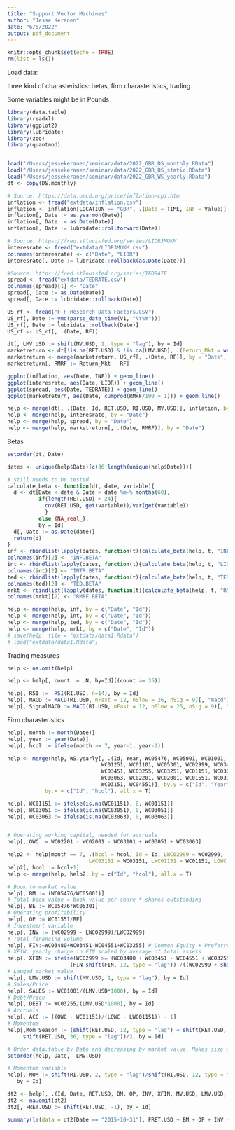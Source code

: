 ```yaml
---
title: "Support Vector Machines"
author: "Jesse Keränen"
date: "6/6/2022"
output: pdf_document
---
```


```r
knitr::opts_chunk$set(echo = TRUE)
rm(list = ls())
```

Load data:

three kind of charasteristics:
betas,
firm charasteristics,
trading

Some variables might be in Pounds
```r
library(data.table)
library(readxl)
library(ggplot2)
library(lubridate)
library(zoo)
library(quantmod)


load("/Users/jessekeranen/seminar/data/2022_GBR_DS_monthly.RData")
load("/Users/jessekeranen/seminar/data/2022_GBR_DS_static.RData")
load("/Users/jessekeranen/seminar/data/2022_GBR_WS_yearly.RData")
dt <- copy(DS.monthly)

# Source: https://data.oecd.org/price/inflation-cpi.htm
inflation <- fread("extdata/inflation.csv")
inflation <- inflation[LOCATION == "GBR", .(Date = TIME, INF = Value)]
inflation[, Date := as.yearmon(Date)]
inflation[, Date := as.Date(Date)]
inflation[, Date := lubridate::rollforward(Date)]

# Source: https://fred.stlouisfed.org/series/LIOR3MUKM
interesrate <- fread("extdata/LIOR3MUKM.csv")
colnames(interesrate) <- c("Date", "LIOR")
interesrate[, Date := lubridate::rollback(as.Date(Date))]

#Source: https://fred.stlouisfed.org/series/TEDRATE
spread <- fread("extdata/TEDRATE.csv")
colnames(spread)[1] <- "Date"
spread[, Date := as.Date(Date)]
spread[, Date := lubridate::rollback(Date)]

US_rf <- fread("F-F_Research_Data_Factors.CSV")
US_rf[, Date := ymd(parse_date_time(V1, "%Y%m"))]
US_rf[, Date := lubridate::rollback(Date)]
US_rf <- US_rf[, .(Date, RF)]

dt[, LMV.USD := shift(MV.USD, 1, type = "lag"), by = Id]
marketreturn <- dt[!is.na(RET.USD) & !is.na(LMV.USD), .(Return_Mkt = weighted.mean(RET.USD, LMV.USD)), by = "Date"]
marketreturn <- merge(marketreturn, US_rf[, .(Date, RF)], by = "Date", all.x = T)
marketreturn[, RMRF := Return_Mkt - RF]
```

```r
ggplot(inflation, aes(Date, INF)) + geom_line()
ggplot(interesrate, aes(Date, LIOR)) + geom_line()
ggplot(spread, aes(Date, TEDRATE)) + geom_line()
ggplot(marketreturn, aes(Date, cumprod(RMRF/100 + 1))) + geom_line()
```

```r
help <- merge(dt[, .(Date, Id, RET.USD, RI.USD, MV.USD)], inflation, by = "Date")
help <- merge(help, interesrate, by = "Date")
help <- merge(help, spread, by = "Date")
help <- merge(help, marketreturn[, .(Date, RMRF)], by = "Date")
```

Betas
```r
setorder(dt, Date)

dates <- unique(help$Date)[c(36:length(unique(help$Date)))]

# still needs to be tested
calculate_beta <- function(dt, date, variable){
  d <- dt[Date < date & Date > date %m-% months(60),
          if(length(RET.USD) > 24){
            cov(RET.USD, get(variable))/var(get(variable))
            }
          else {NA_real_},
          by = Id]
  d[, Date := as.Date(date)]
  return(d)
}
inf <- rbindlist(lapply(dates, function(t){calculate_beta(help, t, "INF")}))
colnames(inf)[2] <- "INF.BETA"
int <- rbindlist(lapply(dates, function(t){calculate_beta(help, t, "LIOR")}))
colnames(int)[2] <- "INTR.BETA"
ted <- rbindlist(lapply(dates, function(t){calculate_beta(help, t, "TEDRATE")}))
colnames(ted)[2] <- "TED.BETA"
mrkt <- rbindlist(lapply(dates, function(t){calculate_beta(help, t, "RMRF")}))
colnames(mrkt)[2] <- "RMRF.BETA"

help <- merge(help, inf, by = c("Date", "Id"))
help <- merge(help, int, by = c("Date", "Id"))
help <- merge(help, ted, by = c("Date", "Id"))
help <- merge(help, mrkt, by = c("Date", "Id"))
# save(help, file = "extdata/data1.Rdata")
# load("extdata/data1.Rdata")
```

Trading measures
```r
help <- na.omit(help)

help <- help[, count := .N, by=Id][(count >= 35)]

help[, RSI :=  RSI(RI.USD, n=14), by = Id]
help[, MACD := MACD(RI.USD, nFast = 12, nSlow = 26, nSig = 9)[, "macd"], by = Id]
help[, SignalMACD := MACD(RI.USD, nFast = 12, nSlow = 26, nSig = 9)[, "signal"], by = Id]
```

Firm charasteristics
```r
help[, month := month(Date)]
help[, year := year(Date)]
help[, hcol := ifelse(month >= 7, year-1, year-2)]

help <- merge(help, WS.yearly[, .(Id, Year, WC05476, WC05001, WC01001, WC01051, 
                              WC01251, WC01101, WC05301, WC02999, WC03480, 
                              WC03451, WC03255, WC03251, WC01151, WC03051, 
                              WC03063, WC02201, WC02001, WC01551, WC03101,
                              WC03151, WC04551)], by.y = c("Id", "Year"),
            by.x = c("Id", "hcol"), all.x = T)

help[, WC01151 := ifelse(is.na(WC01151), 0, WC01151)]
help[, WC03051 := ifelse(is.na(WC03051), 0, WC03051)]
help[, WC03063 := ifelse(is.na(WC03063), 0, WC03063)]


# Operating working capital, needed for accruals
help[, OWC := WC02201 - WC02001 - WC03101 + WC03051 + WC03063]

help2 <- help[month == 7, .(hcol = hcol, Id = Id, LWC02999 = WC02999, 
                          LWC03151 = WC03151, LWC01151 = WC01151, LOWC = OWC)]
help2[, hcol := hcol+1]
help <- merge(help, help2, by = c("Id", "hcol"), all.x = T)

# Book to market value
help[, BM := (WC05476/WC05001)]
# Total book value = book value per share * shares outstanding
help[, BE := WC05476*WC05301]
# Operating profitability
help[, OP := WC01551/BE]
# Investment variable
help[, INV := (WC02999 - LWC02999)/LWC02999]
# Total financing volume
help[, FIN:=WC03480+WC03451-WC04551+WC03255] # Common Equity + Preferred Equity - Cash Dividend + Total Debt
# XFIN: yearly change in FIN scaled by average of total assets
help[, XFIN := ifelse(WC02999 >= (WC03480 + WC03451 - WC04551 + WC03255),
                    (FIN-shift(FIN, 12, type = "lag")) /((WC02999 + shift(WC02999, 12, type = "lag"))/2), NA), by = Id]
# Lagged market value
help[, LMV.USD := shift(MV.USD, 1, type = "lag"), by = Id]
# Sales/Price
help[, SALES := WC01001/(LMV.USD*1000), by = Id]
# Debt/Price
help[, DEBT := WC03255/(LMV.USD*1000), by = Id]
# Accruals
help[, ACC := ((OWC - WC01151)/(LOWC - LWC01151)) - 1]
# Momentum
help[,Mom_Season := (shift(RET.USD, 12, type = "lag") + shift(RET.USD, 24,type = "lag") +
     shift(RET.USD, 36, type = "lag"))/3, by = Id]

# Order data.table by Date and decreasing by market value. Makes size allocation easier
setorder(help, Date, -LMV.USD)

# Momentum variable
help[, MOM := shift(RI.USD, 2, type = "lag")/shift(RI.USD, 12, type = "lag") - 1,
   by = Id]
```


```r
dt2 <- help[, .(Id, Date, RET.USD, BM, OP, INV, XFIN, MV.USD, LMV.USD, SALES, DEBT, ACC, Mom_Season, MOM, RSI, MACD, SignalMACD, INF.BETA, INTR.BETA, TED.BETA, RMRF.BETA)]
dt2 <- na.omit(dt2)
dt2[, FRET.USD := shift(RET.USD, -1), by = Id]

summary(lm(data = dt2[Date == "2015-10-31"], FRET.USD ~ BM + OP + INV + XFIN + MV.USD + LMV.USD + SALES + DEBT + ACC + Mom_Season + MOM + RSI + MACD + SignalMACD + INF.BETA + INTR.BETA + TED.BETA + RMRF.BETA))
```


